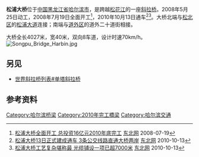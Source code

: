 {{Infobox bridge
| bridge_name=松浦大桥
| native_name=
| native_name_lang=
| image=File:Songpu Bridge, Harbin city.jpg
| image_size=
| alt=
| caption=松浦大桥日景，摄于[[滨江新城_(哈尔滨)|滨江新城]]
| official_name=
| other_name=
| carries=8车道
| crosses=[[松花江|松花江]]
| locale={{CHN}}[[黑龙江省|黑龙江省]][[哈尔滨市|哈尔滨市]]
| owner=
| maint=
| id= 
| architect=
| designer= 
| engineering=
| design =[[斜拉桥|斜拉桥]]
| material= 
| length={{convert|4027|m|ft|-1}}
| width={{convert|40|m|ft|-1}}
| height=
| mainspan={{convert|268|m|ft|-1}}
| spans=
| pierswater=
| load=
| clearance=
| below=
| life=
| builder=
| fabricator=
| begin=2008年5月25日
| complete=
| cost=
| open=2010年10月13日
| inaugurated=
| toll=免费通行
| traffic=
| preceded=
| followed=
| heritage=
| collapsed=
| closed=
| replaces=
| map_cue=
| map_image=
| map_alt=
| map_text=
| map_width=
| lat= 
| long= 
| coordinates=
| references=
| extra=
}}

'''松浦大桥'''位于[[中国|中国]][[黑龙江省|黑龙江省]][[哈尔滨市|哈尔滨市]]，是跨越[[松花江|松花江]]的一座[[斜拉桥|斜拉桥]]。2008年5月25日动工，2008年7月19日全面开工<ref>[http://heilongjiang.dbw.cn/system/2008/07/19/051386975.shtml 松浦大桥全面开工 总投资16亿元2010年底完工] {{Wayback|url=http://heilongjiang.dbw.cn/system/2008/07/19/051386975.shtml |date=20190820123230 }} [[东北网|东北网]] 2008-07-19</ref>，2010年10月13日通车<ref>[http://heilongjiang.dbw.cn/system/2010/10/13/052766228.shtml 松浦大桥13日正式建成通车 3条公交线路直通大桥两岸] {{Wayback|url=http://heilongjiang.dbw.cn/system/2010/10/13/052766228.shtml |date=20190822121950 }} [[东北网|东北网]] 2010-10-13</ref><ref>[http://heilongjiang.dbw.cn/system/2010/10/13/052767353.shtml 松浦大桥工艺复杂堪称最 光缆铺设一项已超7000米] {{Wayback|url=http://heilongjiang.dbw.cn/system/2010/10/13/052767353.shtml |date=20190824011544 }} [[东北网|东北网]] 2010-10-13</ref>。大桥北端与[[松北区|松北区]]的[[松浦大道|松浦大道]]连接；南端与[[道外区|道外区]]的道外二十道街相接。

大桥全长4027米，宽40米，双向8车道，设计时速70km/h。
[[File:Songpu_Bridge_Harbin.jpg|thumb]]

==另见==
*[[世界斜拉桥列表#单塔斜拉桥|世界斜拉桥列表#单塔斜拉桥]]
== 参考资料 ==
{{reflist}}

{{哈尔滨桥隧}}

[[Category:哈尔滨桥梁|Category:哈尔滨桥梁]]
[[Category:2010年完工橋梁|Category:2010年完工橋梁]]
[[Category:哈尔滨交通|Category:哈尔滨交通]]